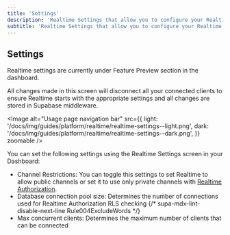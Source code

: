 ```yaml
---
title: 'Settings'
description: 'Realtime Settings that allow you to configure your Realtime usage.'
subtitle: 'Realtime Settings that allow you to configure your Realtime usage.'
---
```


## Settings

<Admonition type="note">

Realtime settings are currently under Feature Preview section in the dashboard.

</Admonition>

<Admonition type="caution">

All changes made in this screen will disconnect all your connected clients to ensure Realtime starts with the appropriate settings and all changes are stored in Supabase middleware.

</Admonition>

<Image
  alt="Usage page navigation bar"
  src={{
    light: '/docs/img/guides/platform/realtime/realtime-settings--light.png',
    dark: '/docs/img/guides/platform/realtime/realtime-settings--dark.png',
  }}
  zoomable
/>

You can set the following settings using the Realtime Settings screen in your Dashboard:

- Channel Restrictions: You can toggle this settings to set Realtime to allow public channels or set it to use only private channels with [Realtime Authorization](/docs/content/guides/realtime/authorization).
- Database connection pool size: Determines the number of connections used for Realtime Authorization RLS checking
  {/* supa-mdx-lint-disable-next-line Rule004ExcludeWords */}
- Max concurrent clients: Determines the maximum number of clients that can be connected
